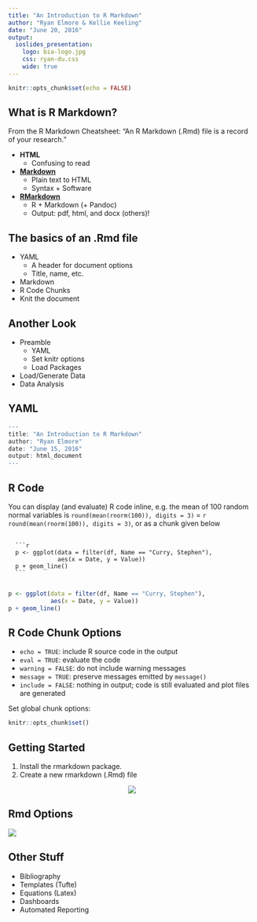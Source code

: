 ```yaml
---
title: "An Introduction to R Markdown"
author: "Ryan Elmore & Kellie Keeling"
date: "June 20, 2016"
output: 
  ioslides_presentation:
    logo: bia-logo.jpg
    css: ryan-du.css
    wide: true
---
```


```r
knitr::opts_chunk$set(echo = FALSE)
```

## What is R Markdown?

From the R Markdown Cheatsheet: "An R Markdown (.Rmd) file is a record of your research."

* <b> HTML </b>
    + Confusing to read
* <b> [Markdown](https://daringfireball.net/projects/markdown/)</b>
    + Plain text to HTML 
    + Syntax + Software
* <b> [RMarkdown](http://rmarkdown.rstudio.com)</b>
    + R + Markdown (+ Pandoc)
    + Output: pdf, html, and docx (others)!

## The basics of an .Rmd file

* YAML
    + A header for document options
    + Title, name, etc.
* Markdown
* R Code Chunks
* Knit the document

## Another Look

* Preamble
    + YAML
    + Set knitr options
    + Load Packages
* Load/Generate Data
* Data Analysis

## YAML {.flexbox .vcenter}

```r
---
title: "An Introduction to R Markdown"
author: "Ryan Elmore"
date: "June 15, 2016"
output: html_document
---
```

## R Code 

You can display (and evaluate) R code inline, e.g. the mean of 100 random normal variables is `round(mean(rnorm(100)), digits = 3)` = `r round(mean(rnorm(100)), digits = 3)`, or as a chunk given below

<pre>
  <code>
  ```r
  p <- ggplot(data = filter(df, Name == "Curry, Stephen"),
              aes(x = Date, y = Value))
  p + geom_line()
  ```
  </code>
</pre>

```r
p <- ggplot(data = filter(df, Name == "Curry, Stephen"),
            aes(x = Date, y = Value))
p + geom_line()
```

## R Code Chunk Options

* `echo = TRUE`: include R source code in the output 
* `eval = TRUE`: evaluate the code
* `warning = FALSE`: do not include warning messages 
* `message = TRUE`: preserve messages emitted by `message()`
* `include = FALSE`: nothing in output; code is still evaluated and plot files are generated

Set global chunk options:

```r
knitr::opts_chunk$set()
```

## Getting Started 

1. Install the rmarkdown package.
2. Create a new rmarkdown (.Rmd) file 

<center>
![](../fig/new-rmd.png)
</center>

## Rmd Options {.flexbox .vcenter}

![](../fig/popup.png)

## Other Stuff

* Bibliography
* Templates (Tufte)
* Equations (Latex)
* Dashboards
* Automated Reporting

